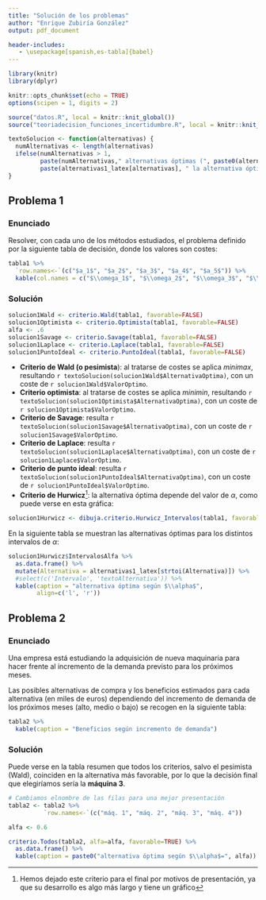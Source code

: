 ```yaml
---
title: "Solución de los problemas"
author: "Enrique Zubiría González"
output: pdf_document

header-includes:
   - \usepackage[spanish,es-tabla]{babel}
---
```


```r
library(knitr)
library(dplyr)

knitr::opts_chunk$set(echo = TRUE)
options(scipen = 1, digits = 2)

source("datos.R", local = knitr::knit_global())
source("teoriadecision_funciones_incertidumbre.R", local = knitr::knit_global())

textoSolucion <- function(alternativas) {
  numAlternativas <- length(alternativas)
  ifelse(numAlternativas > 1,
         paste(numAlternativas," alternativas óptimas (", paste0(alternativas1_latex[alternativas], collapse = ", "), ")", sep=""),
         paste(alternativas1_latex[alternativas], " la alternativa óptima", sep=""))
}
```

## Problema 1

### Enunciado

Resolver, con cada uno de los métodos estudiados, el problema definido por la siguiente tabla de decisión, donde los valores son costes:

```r
tabla1 %>%
  `row.names<-`(c("$a_1$", "$a_2$", "$a_3$", "$a_4$", "$a_5$")) %>%
  kable(col.names = c("$\\omega_1$", "$\\omega_2$", "$\\omega_3$", "$\\omega_4$"))
```

### Solución

```r
solucion1Wald <- criterio.Wald(tabla1, favorable=FALSE)
solucion1Optimista <- criterio.Optimista(tabla1, favorable=FALSE)
alfa <- .6
solucion1Savage <- criterio.Savage(tabla1, favorable=FALSE)
solucion1Laplace <- criterio.Laplace(tabla1, favorable=FALSE)
solucion1PuntoIdeal <- criterio.PuntoIdeal(tabla1, favorable=FALSE)
```

-   **Criterio de Wald (o pesimista**): al tratarse de costes se aplica *minimax*, resultando `r textoSolucion(solucion1Wald$AlternativaOptima)`, con un coste de `r solucion1Wald$ValorOptimo`.
-   **Criterio optimista**: al tratarse de costes se aplica *minimin*, resultando `r textoSolucion(solucion1Optimista$AlternativaOptima)`, con un coste de `r solucion1Optimista$ValorOptimo`.
-   **Criterio de Savage**: resulta `r textoSolucion(solucion1Savage$AlternativaOptima)`, con un coste de `r solucion1Savage$ValorOptimo`.
-   **Criterio de Laplace**: resulta `r textoSolucion(solucion1Laplace$AlternativaOptima)`, con un coste de `r solucion1Laplace$ValorOptimo`.
-   **Criterio de punto ideal**: resulta `r textoSolucion(solucion1PuntoIdeal$AlternativaOptima)`, con un coste de `r solucion1PuntoIdeal$ValorOptimo`.
-   **Criterio de Hurwicz**^[Hemos dejado este criterio para el final por motivos de presentación, ya que su desarrollo es algo más largo y tiene un gráfico]: la alternativa óptima depende del valor de $\alpha$, como puede verse en esta gráfica:

```r
solucion1Hurwicz <- dibuja.criterio.Hurwicz_Intervalos(tabla1, favorable=FALSE, mostrarGrafico = TRUE)
```

En la siguiente tabla se muestran las alternativas óptimas para los distintos intervalos de $\alpha$:

```r
solucion1Hurwicz$IntervalosAlfa %>%
  as.data.frame() %>%
  mutate(Alternativa = alternativas1_latex[strtoi(Alternativa)]) %>%
  #select(c('Intervalo', 'textoAlternativa')) %>%
  kable(caption = "alternativa óptima según $\\alpha$",
        align=c('l', 'r'))
```

## Problema 2

### Enunciado

Una empresa está estudiando la adquisición de nueva maquinaria para hacer frente al incremento de la demanda previsto para los próximos meses.

Las posibles alternativas de compra y los beneficios estimados para cada alternativa (en miles de euros) dependiendo del incremento de demanda de los próximos meses (alto, medio o bajo) se recogen en la siguiente tabla:

```r
tabla2 %>%
  kable(caption = "Beneficios según incremento de demanda")
```

### Solución

Puede verse en la tabla resumen que todos los criterios, salvo el pesimista (Wald), coinciden en la alternativa más favorable, por lo que la decisión final que elegiríamos sería la **máquina 3**.

```r

# Cambiamos elnombre de las filas para una mejor presentación
tabla2 <- tabla2 %>%
          `row.names<-`(c("máq. 1", "máq. 2", "máq. 3", "máq. 4"))

alfa <- 0.6

criterio.Todos(tabla2, alfa=alfa, favorable=TRUE) %>%
  as.data.frame() %>%
  kable(caption = paste0("alternativa óptima según $\\alpha$=", alfa))
```
